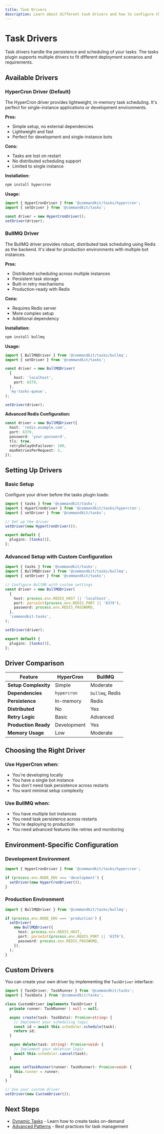 ```yaml
---
title: Task Drivers
description: Learn about different task drivers and how to configure them for your use case.
---
```


# Task Drivers

Task drivers handle the persistence and scheduling of your tasks. The tasks plugin supports multiple drivers to fit different deployment scenarios and requirements.

## Available Drivers

### HyperCron Driver (Default)

The HyperCron driver provides lightweight, in-memory task scheduling. It's perfect for single-instance applications or development environments.

**Pros:**

- Simple setup, no external dependencies
- Lightweight and fast
- Perfect for development and single-instance bots

**Cons:**

- Tasks are lost on restart
- No distributed scheduling support
- Limited to single instance

**Installation:**

```bash
npm install hypercron
```

**Usage:**

```ts
import { HyperCronDriver } from '@commandkit/tasks/hypercron';
import { setDriver } from '@commandkit/tasks';

const driver = new HyperCronDriver();
setDriver(driver);
```

### BullMQ Driver

The BullMQ driver provides robust, distributed task scheduling using Redis as the backend. It's ideal for production environments with multiple bot instances.

**Pros:**

- Distributed scheduling across multiple instances
- Persistent task storage
- Built-in retry mechanisms
- Production-ready with Redis

**Cons:**

- Requires Redis server
- More complex setup
- Additional dependency

**Installation:**

```bash
npm install bullmq
```

**Usage:**

```ts
import { BullMQDriver } from '@commandkit/tasks/bullmq';
import { setDriver } from '@commandkit/tasks';

const driver = new BullMQDriver(
  {
    host: 'localhost',
    port: 6379,
  },
  'my-tasks-queue',
);

setDriver(driver);
```

**Advanced Redis Configuration:**

```ts
const driver = new BullMQDriver({
  host: 'redis.example.com',
  port: 6379,
  password: 'your-password',
  tls: true,
  retryDelayOnFailover: 100,
  maxRetriesPerRequest: 3,
});
```

## Setting Up Drivers

### Basic Setup

Configure your driver before the tasks plugin loads:

```ts
import { tasks } from '@commandkit/tasks';
import { HyperCronDriver } from '@commandkit/tasks/hypercron';
import { setDriver } from '@commandkit/tasks';

// Set up the driver
setDriver(new HyperCronDriver());

export default {
  plugins: [tasks()],
};
```

### Advanced Setup with Custom Configuration

```ts
import { tasks } from '@commandkit/tasks';
import { BullMQDriver } from '@commandkit/tasks/bullmq';
import { setDriver } from '@commandkit/tasks';

// Configure BullMQ with custom settings
const driver = new BullMQDriver(
  {
    host: process.env.REDIS_HOST || 'localhost',
    port: parseInt(process.env.REDIS_PORT || '6379'),
    password: process.env.REDIS_PASSWORD,
  },
  'commandkit-tasks',
);

setDriver(driver);

export default {
  plugins: [tasks()],
};
```

## Driver Comparison

| Feature              | HyperCron   | BullMQ          |
| -------------------- | ----------- | --------------- |
| **Setup Complexity** | Simple      | Moderate        |
| **Dependencies**     | `hypercron` | `bullmq`, Redis |
| **Persistence**      | In-memory   | Redis           |
| **Distributed**      | No          | Yes             |
| **Retry Logic**      | Basic       | Advanced        |
| **Production Ready** | Development | Yes             |
| **Memory Usage**     | Low         | Moderate        |

## Choosing the Right Driver

### Use HyperCron when:

- You're developing locally
- You have a single bot instance
- You don't need task persistence across restarts
- You want minimal setup complexity

### Use BullMQ when:

- You have multiple bot instances
- You need task persistence across restarts
- You're deploying to production
- You need advanced features like retries and monitoring

## Environment-Specific Configuration

### Development Environment

```ts
import { HyperCronDriver } from '@commandkit/tasks/hypercron';

if (process.env.NODE_ENV === 'development') {
  setDriver(new HyperCronDriver());
}
```

### Production Environment

```ts
import { BullMQDriver } from '@commandkit/tasks/bullmq';

if (process.env.NODE_ENV === 'production') {
  setDriver(
    new BullMQDriver({
      host: process.env.REDIS_HOST,
      port: parseInt(process.env.REDIS_PORT || '6379'),
      password: process.env.REDIS_PASSWORD,
    }),
  );
}
```

## Custom Drivers

You can create your own driver by implementing the `TaskDriver` interface:

```ts
import { TaskDriver, TaskRunner } from '@commandkit/tasks';
import { TaskData } from '@commandkit/tasks';

class CustomDriver implements TaskDriver {
  private runner: TaskRunner | null = null;

  async create(task: TaskData): Promise<string> {
    // Implement your scheduling logic
    const id = await this.scheduler.schedule(task);
    return id;
  }

  async delete(task: string): Promise<void> {
    // Implement your deletion logic
    await this.scheduler.cancel(task);
  }

  async setTaskRunner(runner: TaskRunner): Promise<void> {
    this.runner = runner;
  }
}

// Use your custom driver
setDriver(new CustomDriver());
```

## Next Steps

- [Dynamic Tasks](./03-dynamic-tasks) - Learn how to create tasks on-demand
- [Advanced Patterns](./04-advanced-patterns) - Best practices for task management
